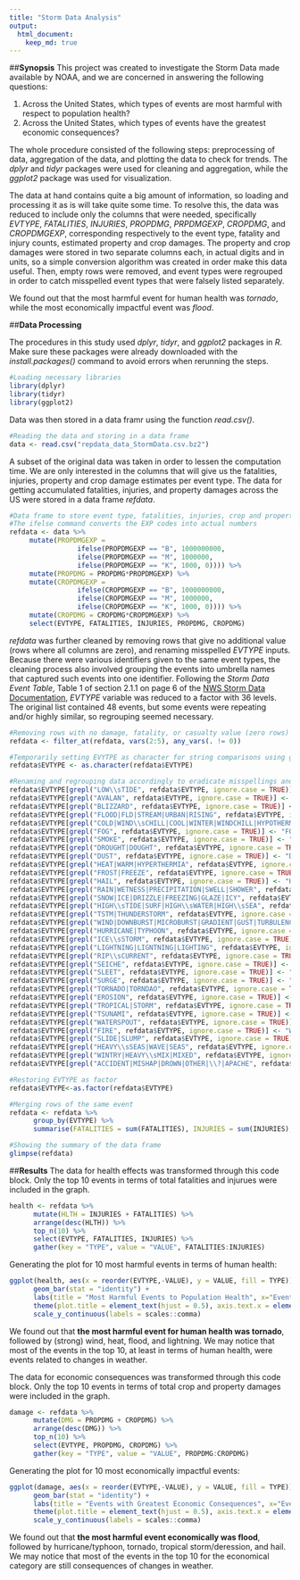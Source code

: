 ```yaml
---
title: "Storm Data Analysis"
output: 
  html_document:
    keep_md: true
---
```

##**Synopsis**
This project was created to investigate the Storm Data made available by NOAA, and we are concerned in answering the following questions:

1. Across the United States, which types of events are most harmful with respect to population health?
2. Across the United States, which types of events have the greatest economic consequences?

The whole procedure consisted of the following steps: preprocessing of data, aggregation of the data, and plotting the data to check for trends. The *dplyr* and *tidyr* packages were used for cleaning and aggregation, while the *ggplot2* package was used for visualization.

The data at hand contains quite a big amount of information, so loading and processing it as is will take quite some time. To resolve this, the data was reduced to include only the columns that were needed, specifically *EVTYPE*, *FATALITIES*, *INJURIES*, *PROPDMG*, *PRPDMGEXP*, *CROPDMG*, and *CROPDMGEXP*, corresponding respectively to the event type, fatality and injury counts, estimated property and crop damages. The property and crop damages were stored in two separate columns each, in actual digits and in units, so a simple conversion algorithm was created in order make this data useful. Then, empty rows were removed, and event types were regrouped in order to catch misspelled event types that were falsely listed separately.

We found out that the most harmful event for human health was *tornado*, while the most economically impactful event was *flood*.

##**Data Processing**

The procedures in this study used *dplyr*, *tidyr*, and *ggplot2* packages in *R*. Make sure these packages were already downloaded with the *install.packages()* command to avoid errors when rerunning the steps.

```r
#Loading necessary libraries
library(dplyr)
library(tidyr)
library(ggplot2)
```

Data was then stored in a data framr using the function *read.csv()*.
```r
#Reading the data and storing in a data frame
data <- read.csv("repdata_data_StormData.csv.bz2")
```

A subset of the original data was taken in order to lessen the computation time. We are only interested in the columns that will give us the fatalities, injuries, property and crop damage estimates per event type. The data for getting accumulated fatalities, injuries, and property damages across the US were stored in a data frame *refdata*.

```r
#Data frame to store event type, fatalities, injuries, crop and property damage estimates
#The ifelse command converts the EXP codes into actual numbers
refdata <- data %>% 
     mutate(PROPDMGEXP = 
                 ifelse(PROPDMGEXP == "B", 1000000000,
                 ifelse(PROPDMGEXP == "M", 1000000,
                 ifelse(PROPDMGEXP == "K", 1000, 0)))) %>%
     mutate(PROPDMG = PROPDMG*PROPDMGEXP) %>%
     mutate(CROPDMGEXP = 
                 ifelse(CROPDMGEXP == "B", 1000000000,
                 ifelse(CROPDMGEXP == "M", 1000000,
                 ifelse(CROPDMGEXP == "K", 1000, 0)))) %>%
     mutate(CROPDMG = CROPDMG*CROPDMGEXP) %>%
     select(EVTYPE, FATALITIES, INJURIES, PROPDMG, CROPDMG)
```

*refdata* was further cleaned by removing rows that give no additional value (rows where all columns are zero), and renaming misspelled *EVTYPE* inputs. Because there were various identifiers given to the same event types, the cleaning process also involved grouping the events into umbrella names that captured such events into one identifier. Following the *Storm Data Event Table*, Table 1 of section 2.1.1 on page 6 of the [NWS Storm Data Documentation](https://d396qusza40orc.cloudfront.net/repdata%2Fpeer2_doc%2Fpd01016005curr.pdf), *EVTYPE* variable was reduced to a factor with 36 levels. The original list contained 48 events, but some events were repeating and/or highly similar, so regrouping seemed necessary.

```r
#Removing rows with no damage, fatality, or casualty value (zero rows)
refdata <- filter_at(refdata, vars(2:5), any_vars(. != 0))

#Temporarily setting EVYTPE as character for string comparisons using grepl
refdata$EVTYPE <- as.character(refdata$EVTYPE)

#Renaming and regrouping data accordingly to eradicate misspellings and lapses in the recorded data
refdata$EVTYPE[grepl("LOW\\sTIDE", refdata$EVTYPE, ignore.case = TRUE)] <- "LOW TIDE"
refdata$EVTYPE[grepl("AVALAN", refdata$EVTYPE, ignore.case = TRUE)] <- "AVALANCHE"
refdata$EVTYPE[grepl("BLIZZARD", refdata$EVTYPE, ignore.case = TRUE)] <- "BLIZZARD"
refdata$EVTYPE[grepl("FLOOD|FLD|STREAM|URBAN|RISING", refdata$EVTYPE, ignore.case = TRUE)] <- "FLOOD"
refdata$EVTYPE[grepl("COLD|WIND\\sCHILL|COOL|WINTER|WINDCHILL|HYPOTHERMIA|LOW\\sTEMP", refdata$EVTYPE, ignore.case = TRUE)] <- "COLD"
refdata$EVTYPE[grepl("FOG", refdata$EVTYPE, ignore.case = TRUE)] <- "FOG"
refdata$EVTYPE[grepl("SMOKE", refdata$EVTYPE, ignore.case = TRUE)] <- "SMOKE"
refdata$EVTYPE[grepl("DROUGHT|DOUGHT", refdata$EVTYPE, ignore.case = TRUE)] <- "DROUGHT"
refdata$EVTYPE[grepl("DUST", refdata$EVTYPE, ignore.case = TRUE)] <- "DUST"
refdata$EVTYPE[grepl("HEAT|WARM|HYPERTHERMIA", refdata$EVTYPE, ignore.case = TRUE)] <- "HEAT"
refdata$EVTYPE[grepl("FROST|FREEZE", refdata$EVTYPE, ignore.case = TRUE)] <- "FREEZE"
refdata$EVTYPE[grepl("HAIL", refdata$EVTYPE, ignore.case = TRUE)] <- "HAIL"
refdata$EVTYPE[grepl("RAIN|WETNESS|PRECIPITATION|SWELL|SHOWER", refdata$EVTYPE, ignore.case = TRUE)] <- "RAIN"
refdata$EVTYPE[grepl("SNOW|ICE|DRIZZLE|FREEZING|GLAZE|ICY", refdata$EVTYPE, ignore.case = TRUE)] <- "SNOW"
refdata$EVTYPE[grepl("HIGH\\sTIDE|SURF|HIGH\\sWATER|HIGH\\sSEA", refdata$EVTYPE, ignore.case = TRUE)] <- "HIGH TIDE/SURF"
refdata$EVTYPE[grepl("TSTM|THUNDERSTORM", refdata$EVTYPE, ignore.case = TRUE)] <- "THUNDERSTORM_WIND"
refdata$EVTYPE[grepl("WIND|DOWNBURST|MICROBURST|GRADIENT|GUST|TURBULENCE", refdata$EVTYPE, ignore.case = TRUE)] <- "WIND"
refdata$EVTYPE[grepl("HURRICANE|TYPHOON", refdata$EVTYPE, ignore.case = TRUE)] <- "HURRICANE/TYPHOON"
refdata$EVTYPE[grepl("ICE\\sSTORM", refdata$EVTYPE, ignore.case = TRUE)] <- "ICE STORM"
refdata$EVTYPE[grepl("LIGHTNING|LIGNTNING|LIGHTING", refdata$EVTYPE, ignore.case = TRUE)] <- "LIGHTNING"
refdata$EVTYPE[grepl("RIP\\sCURRENT", refdata$EVTYPE, ignore.case = TRUE)] <- "RIP CURRENT"
refdata$EVTYPE[grepl("SEICHE", refdata$EVTYPE, ignore.case = TRUE)] <- "SEICHE"
refdata$EVTYPE[grepl("SLEET", refdata$EVTYPE, ignore.case = TRUE)] <- "SLEET"
refdata$EVTYPE[grepl("SURGE", refdata$EVTYPE, ignore.case = TRUE)] <- "STORM SURGE"
refdata$EVTYPE[grepl("TORNADO|TORNDAO", refdata$EVTYPE, ignore.case = TRUE)] <- "TORNADO"
refdata$EVTYPE[grepl("EROSION", refdata$EVTYPE, ignore.case = TRUE)] <- "COASTAL EROSION"
refdata$EVTYPE[grepl("TROPICAL|STORM", refdata$EVTYPE, ignore.case = TRUE)] <- "TROPICAL STORM/DEPRESSION"
refdata$EVTYPE[grepl("TSUNAMI", refdata$EVTYPE, ignore.case = TRUE)] <- "TSUNAMI"
refdata$EVTYPE[grepl("WATERSPOUT", refdata$EVTYPE, ignore.case = TRUE)] <- "WATERSPOUT"
refdata$EVTYPE[grepl("FIRE", refdata$EVTYPE, ignore.case = TRUE)] <- "WILDFIRE"
refdata$EVTYPE[grepl("SLIDE|SLUMP", refdata$EVTYPE, ignore.case = TRUE)] <- "LAND/MUD/ROCK SLIDE"
refdata$EVTYPE[grepl("HEAVY\\sSEAS|WAVE|SEAS", refdata$EVTYPE, ignore.case = TRUE)] <- "WAVES"
refdata$EVTYPE[grepl("WINTRY|HEAVY\\sMIX|MIXED", refdata$EVTYPE, ignore.case = TRUE)] <- "WITRY MIX"
refdata$EVTYPE[grepl("ACCIDENT|MISHAP|DROWN|OTHER|\\?|APACHE", refdata$EVTYPE, ignore.case = TRUE)] <- "OTHERS"

#Restoring EVTYPE as factor      
refdata$EVTYPE<-as.factor(refdata$EVTYPE)

#Merging rows of the same event
refdata <- refdata %>% 
      group_by(EVTYPE) %>% 
      summarise(FATALITIES = sum(FATALITIES), INJURIES = sum(INJURIES), PROPDMG = sum(PROPDMG), CROPDMG = sum(CROPDMG))

#Showing the summary of the data frame
glimpse(refdata)
```

##**Results**
The data for health effects was transformed through this code block. Only the top 10 events in terms of total fatalities and injurues were included in the graph.
```r
health <- refdata %>% 
      mutate(HLTH = INJURIES + FATALITIES) %>% 
      arrange(desc(HLTH)) %>%
      top_n(10) %>%
      select(EVTYPE, FATALITIES, INJURIES) %>%
      gather(key = "TYPE", value = "VALUE", FATALITIES:INJURIES)
```

Generating the plot for 10 most harmful events in terms of human health:
```r
ggplot(health, aes(x = reorder(EVTYPE,-VALUE), y = VALUE, fill = TYPE)) + 
      geom_bar(stat = "identity") + 
      labs(title = "Most Harmful Events to Population Health", x="Event", y="Count") +
      theme(plot.title = element_text(hjust = 0.5), axis.text.x = element_text(angle=45, hjust=1)) + 
      scale_y_continuous(labels = scales::comma)
```

We found out that **the most harmful event for human health was tornado**, followed by (strong) wind, heat, flood, and lightning. We may notice that most of the events in the top 10, at least in terms of human health, were events related to changes in weather.

The data for economic consequences was transformed through this code block. Only the top 10 events in terms of total crop and property damages were included in the graph.
```r
damage <- refdata %>% 
      mutate(DMG = PROPDMG + CROPDMG) %>% 
      arrange(desc(DMG)) %>%
      top_n(10) %>%
      select(EVTYPE, PROPDMG, CROPDMG) %>%
      gather(key = "TYPE", value = "VALUE", PROPDMG:CROPDMG)
```

Generating the plot for 10 most economically impactful events:
```r
ggplot(damage, aes(x = reorder(EVTYPE,-VALUE), y = VALUE, fill = TYPE)) + 
      geom_bar(stat = "identity") + 
      labs(title = "Events with Greatest Economic Consequences", x="Event", y="Estimated Cost (in Dollars)") +
      theme(plot.title = element_text(hjust = 0.5), axis.text.x = element_text(angle=45, hjust=1)) +
      scale_y_continuous(labels = scales::comma)
```

We found out that **the most harmful event economically was flood**, followed by hurricane/typhoon, tornado, tropical storm/deression, and hail. We may notice that most of the events in the top 10 for the economical category are still consequences of changes in weather.